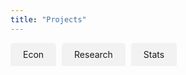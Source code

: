 ```yaml
---
title: "Projects"
---
```


<style>
  .tab {
    display: inline-block;
    padding: 10px 20px;
    margin-right: 5px;
    background-color: #f2f2f2;
    cursor: pointer;
    border-radius: 5px 5px 0 0;
  }

  .tab.active {
    background-color: #d1eaff;
    font-weight: bold;
  }

  .tab-content {
    display: none;
    border: 1px solid #ccc;
    padding: 10px;
    border-top: none;
  }

  .tab-content.active {
    display: block;
  }
</style>

<div>
  <div class="tab" onclick="showTab('econ')">Econ</div>
  <div class="tab" onclick="showTab('research')">Research</div>
  <div class="tab" onclick="showTab('stats')">Stats</div>
</div>

<div id="econ" class="tab-content">
  <h3>Hosting the Olympics: Examining the Economic Effects of Hosting an Event on the Global Scale</h3>
  <p>By: Nick Strezo, Braden LaChapelle</p>
  <a href="TermPaper.pdf">Paper</a>

  <h3>Financial Analysis of Google</h3>
  <a href="https://docs.google.com/spreadsheets/d/e/2PACX-1vSnanwAvLq_L6r0cnNwRQgNzvC5vVMNC2_AttecWSvYoa032KrfnF7bf0t5ukWpdI5wwm2OqUDLZ9RL/pubhtml">Excel Analysis</a><br>
  <a href="Accounting.pdf">Paper</a>
</div>

<div id="research" class="tab-content">
  <h3>Between Bases and Borders</h3>
  <p>Research Paper about Baseball's influence on diplomacy between the United States and Cuba</p>
  <a href="Baseball.pdf">Paper</a>
</div>

<div id="stats" class="tab-content">
  <h3>Does Defense Win Championships?</h3>
  <p>By: Anlian Krishnamurthy, Dooley Kim, Nick Strezo, Zach Liptzin</p>
  <a href="Final Paper.pdf">Paper</a>

  <h3>Survey of Chicago's Billboard Hits</h3>
  <p>By: Nick Strezo, Holden Peacock, Will St. John, David Trinh</p>
  <a href="ClusteringProject.pdf">Paper</a>
  
  <h3>Predicting Match Outcomes in the Premier League Using In-Game Statistics</h3>
  <p>By: Nick Strezo, Justin Potts, Tor Olsson, Minghan Fan</p>
  <a href="Classification.pdf">Paper</a>
  
  <h3>Data Science Project: An Analysis of Minnesota Intercollegiate Athletic Conference Expenditure</h3>
  <p>By: Nick Strezo, Eric Wentz, Jake Korde</p>
  <a href="DataScience.pdf">Final Paper</a>
</div>

<script>
  function showTab(tabId) {
    const tabs = document.querySelectorAll('.tab');
    const contents = document.querySelectorAll('.tab-content');

    tabs.forEach(tab => tab.classList.remove('active'));
    contents.forEach(content => content.classList.remove('active'));

    document.querySelector(`#${tabId}`).classList.add('active');
    event.target.classList.add('active');
  }

  // Set default tab
  document.addEventListener('DOMContentLoaded', function () {
    document.querySelector('.tab').click();
  });
</script>


